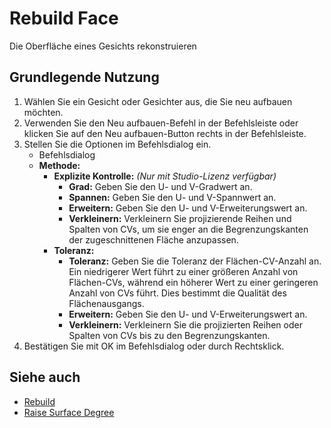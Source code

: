 
# Rebuild Face

<Reference shortcut="" command="Rebuild" button="Right of Command Bar" buttonIcon="button-rebuild"/>

Die Oberfläche eines Gesichts rekonstruieren

## Grundlegende Nutzung

1. Wählen Sie ein Gesicht oder Gesichter aus, die Sie neu aufbauen möchten.
2. Verwenden Sie den Neu aufbauen-Befehl in der Befehlsleiste oder klicken Sie auf den Neu aufbauen-Button <ButtonIcon type="button-rebuild"/> rechts in der Befehlsleiste.
3. Stellen Sie die Optionen im Befehlsdialog ein.
    - <Kst>Befehlsdialog</Kst>
    - **Methode:**
        - **Explizite Kontrolle:** *(Nur mit Studio-Lizenz verfügbar)*
            - **Grad:** Geben Sie den U- und V-Gradwert an.
            - **Spannen:** Geben Sie den U- und V-Spannwert an.
            - **Erweitern:** Geben Sie den U- und V-Erweiterungswert an.
            - **Verkleinern:** Verkleinern Sie projizierende Reihen und Spalten von CVs, um sie enger an die Begrenzungskanten der zugeschnittenen Fläche anzupassen.
        - **Toleranz:** 
          - **Toleranz:** Geben Sie die Toleranz der Flächen-CV-Anzahl an. Ein niedrigerer Wert führt zu einer größeren Anzahl von Flächen-CVs, während ein höherer Wert zu einer geringeren Anzahl von CVs führt. Dies bestimmt die Qualität des Flächenausgangs.
          - **Erweitern:** Geben Sie den U- und V-Erweiterungswert an.
          - **Verkleinern:** Verkleinern Sie die projizierten Reihen oder Spalten von CVs bis zu den Begrenzungskanten.
5. Bestätigen Sie mit OK im Befehlsdialog oder durch Rechtsklick.

<VideoPlayer fileName="rebuild-face"/>

## Siehe auch
- [Rebuild](rebuild)
- [Raise Surface Degree](raise-surface-degree)